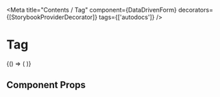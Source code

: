 
<Meta
  title="Contents / Tag"
  component={DataDrivenForm}
  decorators={[StorybookProviderDecorator]}
  tags={['autodocs']}
/>

# Tag

<Canvas>
  <Story name="Tag">
    {() => (
      <DataDrivenForm
        schema={getFieldWrapper({
          title: 'Tag',
          sectionContent: [
            {
              component: 'section',
              name: 'storybook.Tag',
              css: {
                mt: '3rem',
              },
              fields: [
                {
                  component: 'Tag',
                  name: 'Tag',
                  css: { w: "100px", h: "100px", bg: "red"}
                },
              ],
            },
          ],
        })}
      />
    )}
  </Story>
</Canvas>

## Component Props

<ArgsTable of={Tag} />
